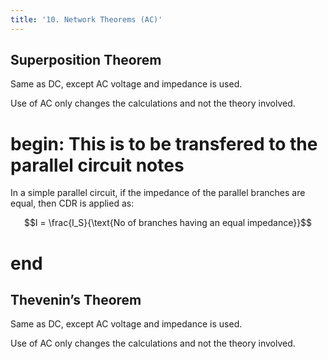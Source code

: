 ```yaml
---
title: '10. Network Theorems (AC)'
---
```


## Superposition Theorem

Same as DC, except AC voltage and impedance is used.

Use of AC only changes the calculations and not the theory involved.

# begin: This is to be transfered to the parallel circuit notes

In a simple parallel circuit, if the impedance of the parallel branches are equal, then CDR is applied as:

$$I = \frac{I_S}{\text{No of branches having an equal impedance}}$$

# end

## Thevenin's Theorem


Same as DC, except AC voltage and impedance is used.

Use of AC only changes the calculations and not the theory involved.
